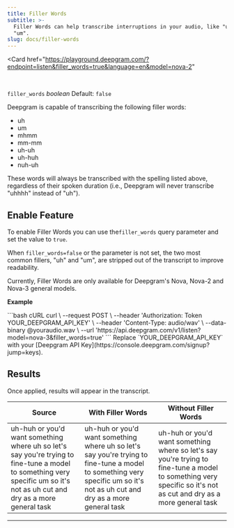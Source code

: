 ```yaml
---
title: Filler Words
subtitle: >-
  Filler Words can help transcribe interruptions in your audio, like "uh" and
  "um".
slug: docs/filler-words
---
```


<Card 
    href="https://playground.deepgram.com/?endpoint=listen&filler_words=true&language=en&model=nova-2"
>
  <Markdown src="../snippets/playground-card.mdx" />
</Card>
<br/>

`filler_words` *boolean* Default: `false`

<div class="flex flex-row gap-2">
  <Markdown src="../snippets/stt-batch-available.mdx" /> <Markdown src="../snippets/stt-stream-unavailable.mdx" /> <Markdown src="../snippets/english.mdx" />
</div>

Deepgram is capable of transcribing the following filler words:

* uh
* um
* mhmm
* mm-mm
* uh-uh
* uh-huh
* nuh-uh

These words will always be transcribed with the spelling listed above, regardless of their spoken duration (i.e., Deepgram will never transcribe "uhhhh" instead of "uh").

## Enable Feature

To enable Filler Words you can use the`filler_words` query parameter and set the value to `true`.

When `filler_words=false` or the parameter is not set, the two most common fillers, "uh" and "um", are stripped out of the transcript to improve readability.

<Info>
  Currently, Filler Words are only available for Deepgram's Nova, Nova-2 and Nova-3 general models.
</Info>

**Example**

<CodeGroup>
  ```bash cURL
  curl \
    --request POST \
    --header 'Authorization: Token YOUR_DEEPGRAM_API_KEY' \
    --header 'Content-Type: audio/wav' \
    --data-binary @youraudio.wav \
    --url 'https://api.deepgram.com/v1/listen?model=nova-3&filler_words=true'
  ```
</CodeGroup>

<Warning>
  Replace `YOUR_DEEPGRAM_API_KEY` with your [Deepgram API Key](https://console.deepgram.com/signup?jump=keys).
</Warning>

## Results

Once applied, results will appear in the transcript.

| Source                                                                                                                                                                     | With Filler Words                                                                                                                                                          | Without Filler Words                                                                                                                                              |
| -------------------------------------------------------------------------------------------------------------------------------------------------------------------------- | -------------------------------------------------------------------------------------------------------------------------------------------------------------------------- | ----------------------------------------------------------------------------------------------------------------------------------------------------------------- |
| uh-huh or you'd want something where uh so let's say you're trying to fine-tune a model to something very specific um so it's not as uh cut and dry as a more general task | uh-huh or you'd want something where uh so let's say you're trying to fine-tune a model to something very specific um so it's not as uh cut and dry as a more general task | uh-huh or you'd want something where so let's say you're trying to fine-tune a model to something very specific so it's not as cut and dry as a more general task |

***